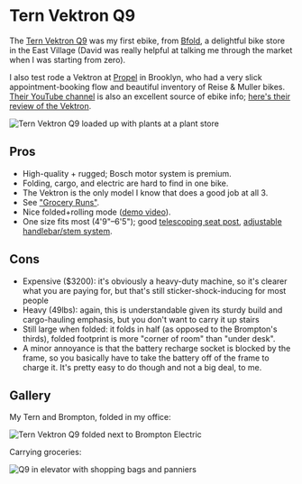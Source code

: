 # Tern Vektron Q9
The [Tern Vektron Q9](https://www.ternbicycles.com/us/bikes/471/vektron-q9) was my first ebike, from [Bfold](https://goo.gl/maps/BTfhfQWMpm5BVMt97), a delightful bike store in the East Village (David was really helpful at talking me through the market when I was starting from zero).

I also test rode a Vektron at [Propel](https://g.page/propel-bikes-brooklyn) in Brooklyn, who had a very slick appointment-booking flow and beautiful inventory of Reise & Muller bikes. [Their YouTube channel](https://www.youtube.com/user/LIElectricBikes) is also an excellent source of ebike info; [here's their review of the Vektron](https://www.youtube.com/watch?v=FWhOQxky0lo).

![Tern Vektron Q9 loaded up with plants at a plant store](/renamed-imgs/tern-plant-store.png)

## Pros

* High-quality + rugged; Bosch motor system is premium.
* Folding, cargo, and electric are hard to find in one bike.
* The Vektron is the only model I know that does a good job at all 3.
* See ["Grocery Runs"](reflections.md#pov-grocery-runs).
* Nice folded+rolling mode ([demo video](https://youtu.be/mi_3ZMbkufU?t=2057)).
* One size fits most (4'9"–6'5"); good [telescoping seat post](https://youtu.be/mi_3ZMbkufU?t=515), [adjustable handlebar/stem system](https://youtu.be/mi_3ZMbkufU?t=605).

## Cons

* Expensive ($3200): it's obviously a heavy-duty machine, so it's clearer what you are paying for, but that's still sticker-shock-inducing for most people
* Heavy (49lbs): again, this is understandable given its sturdy build and cargo-hauling emphasis, but you don't want to carry it up stairs
* Still large when folded: it folds in half (as opposed to the Brompton's thirds), folded footprint is more "corner of room" than "under desk".
* A minor annoyance is that the battery recharge socket is blocked by the frame, so you basically have to take the battery off of the frame to charge it. It's pretty easy to do though and not a big deal, to me.

## Gallery

My Tern and Brompton, folded in my office:

![Tern Vektron Q9 folded next to Brompton Electric](/renamed-imgs/tern-brompton-foldies-office.png)

Carrying groceries:

![Q9 in elevator with shopping bags and panniers](/renamed-imgs/tern-elevator-groceries-2.png)
